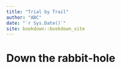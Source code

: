 ```yaml
--- 
title: "Trial by Trail"
author: "ABC"
date: "`r Sys.Date()`"
site: bookdown::bookdown_site
---
```


# Down the rabbit-hole

